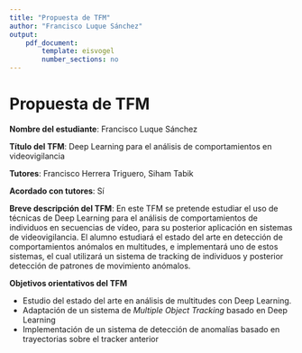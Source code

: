 ```yaml
---
title: "Propuesta de TFM"
author: "Francisco Luque Sánchez"
output:
    pdf_document:
        template: eisvogel
        number_sections: no
---
```


# Propuesta de TFM

__Nombre del estudiante__: Francisco Luque Sánchez

__Título del TFM__: Deep Learning para el análisis de comportamientos
en videovigilancia

__Tutores__: Francisco Herrera Triguero, Siham Tabik

__Acordado con tutores__: Sí

__Breve descripción del TFM__: En este TFM se pretende estudiar el uso
de técnicas de Deep Learning para el análisis de comportamientos de
individuos en secuencias de vídeo, para su posterior aplicación en
sistemas de videovigilancia. El alumno estudiará el estado del arte en
detección de comportamientos anómalos en multitudes, e implementará
uno de estos sistemas, el cual utilizará un sistema de tracking de
individuos y posterior detección de patrones de movimiento anómalos.

__Objetivos orientativos del TFM__

- Estudio del estado del arte en análisis de multitudes con Deep Learning.
- Adaptación de un sistema de _Multiple Object Tracking_ basado en
  Deep Learning
- Implementación de un sistema de detección de anomalías basado en
  trayectorias sobre el tracker anterior
